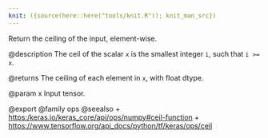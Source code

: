 ```yaml
---
knit: ({source(here::here("tools/knit.R")); knit_man_src})
---
```

Return the ceiling of the input, element-wise.

@description
The ceil of the scalar `x` is the smallest integer `i`, such that
`i >= x`.

@returns
    The ceiling of each element in `x`, with float dtype.

@param x
Input tensor.

@export
@family ops
@seealso
+ <https:/keras.io/keras_core/api/ops/numpy#ceil-function>
+ <https://www.tensorflow.org/api_docs/python/tf/keras/ops/ceil>
